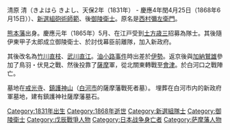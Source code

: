 清原 清（きよはら きよし、天保2年（1831年） - 慶應4年閏4月25日（1868年6月15日））、[[新選組|新選組]][[砲術師範|砲術師範]]、後[[御陵衛士|御陵衛士]]。原名是[[西村彌左衛門|西村彌左衛門]]。

[[熊本藩|熊本藩]]出身。慶應元年（1865年）5月、在江戸受到[[土方歳三|土方歳三]]招募為隊士。其後隨伊東甲子太郎成立御陵衛士、於討伐幕臣前離隊，加入新政府。

其後改名為[[竹川直枝|竹川直枝]]、[[武川直江|武川直江]]。[[油小路事件|油小路事件]]時出差於[[伊勢國|伊勢]]。返京後與[[加納鷲雄|加納鷲雄]]參加了鳥羽・伏見之戰、然後投靠了[[薩摩|薩摩]]軍，從北關東轉戰至[[會津|會津]]。於白河口之戰陣亡。

墓地在[[戒光寺|戒光寺]]、[[鎮護神山|鎮護神山]]（[[白河市|白河市]]的薩摩藩戰死者墓）。 埋葬在白河市内的新政府軍墓地，建有鎮護神社薩摩藩墓石。

[[Category:1831年出生|Category:1831年出生]]
[[Category:1868年逝世|Category:1868年逝世]]
[[Category:新選組隊士|Category:新選組隊士]]
[[Category:御陵衛士|Category:御陵衛士]]
[[Category:戊辰戰爭人物|Category:戊辰戰爭人物]]
[[Category:日本战争身亡者|Category:日本战争身亡者]]
[[Category:萨摩藩人物|Category:萨摩藩人物]]